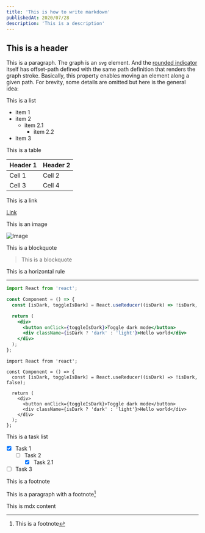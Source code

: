 ```yaml
---
title: 'This is how to write markdown'
publishedAt: 2020/07/28
description: 'This is a description'
---
```


## This is a header

This is a paragraph. The graph is an `svg` element. And the [rounded indicator](https://monica-dev.com) itself has offset-path defined with the same path definition that renders the graph stroke. Basically, this property enables moving an element along a given path. For brevity, some details are omitted but here is the general idea:

This is a list

- item 1
- item 2
  - item 2.1
    - item 2.2
- item 3

This is a table

| Header 1 | Header 2 |
| -------- | -------- |
| Cell 1   | Cell 2   |
| Cell 3   | Cell 4   |

This is a link

[Link](https://google.com)

This is an image

![Image](/images/blog-thumbnails/markdown.avif)

This is a blockquote

> This is a blockquote

This is a horizontal rule

---

```jsx title="main.js" {1,6-11}
import React from 'react';

const Component = () => {
  const [isDark, toggleIsDark] = React.useReducer((isDark) => !isDark, false);

  return (
    <div>
      <button onClick={toggleIsDark}>Toggle dark mode</button>
      <div className={isDark ? 'dark' : 'light'}>Hello world</div>
    </div>
  );
};
```

```tsx title="main.ts" {1,6-11}
import React from 'react';

const Component = () => {
  const [isDark, toggleIsDark] = React.useReducer((isDark) => !isDark, false);

  return (
    <div>
      <button onClick={toggleIsDark}>Toggle dark mode</button>
      <div className={isDark ? 'dark' : 'light'}>Hello world</div>
    </div>
  );
};
```

This is a task list

- [x] Task 1
  - [ ] Task 2
    - [x] Task 2.1
- [ ] Task 3

This is a footnote

This is a paragraph with a footnote[^1]

[^1]: This is a footnote

This is mdx content
